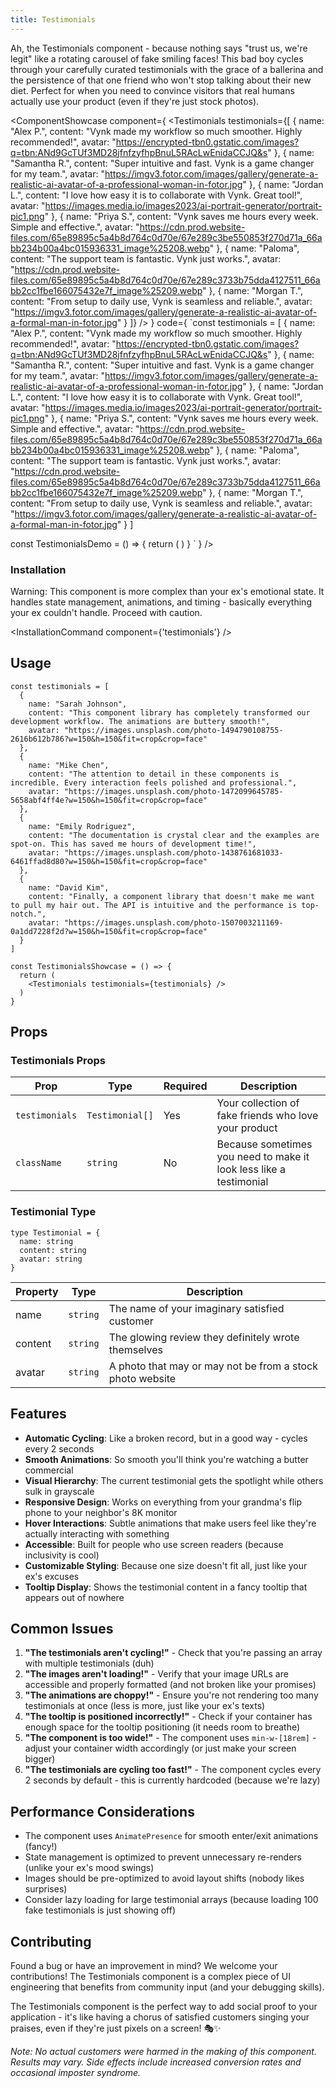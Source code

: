 ```yaml
---
title: Testimonials
---
```



Ah, the Testimonials component - because nothing says "trust us, we're legit" like a rotating carousel of fake smiling faces! This bad boy cycles through your carefully curated testimonials with the grace of a ballerina and the persistence of that one friend who won't stop talking about their new diet. Perfect for when you need to convince visitors that real humans actually use your product (even if they're just stock photos).

<ComponentShowcase
  component={
    <Testimonials 
      testimonials={[
  {
    name: "Alex P.",
    content: "Vynk made my workflow so much smoother. Highly recommended!",
    avatar: "https://encrypted-tbn0.gstatic.com/images?q=tbn:ANd9GcTUf3MD28jfnfzyfhpBnuL5RAcLwEnidaCCJQ&s"
  },
  {
    name: "Samantha R.",
    content: "Super intuitive and fast. Vynk is a game changer for my team.",
    avatar: "https://imgv3.fotor.com/images/gallery/generate-a-realistic-ai-avatar-of-a-professional-woman-in-fotor.jpg"
  },
  {
    name: "Jordan L.",
    content: "I love how easy it is to collaborate with Vynk. Great tool!",
    avatar: "https://images.media.io/images2023/ai-portrait-generator/portrait-pic1.png"
  },
  {
    name: "Priya S.",
    content: "Vynk saves me hours every week. Simple and effective.",
    avatar: "https://cdn.prod.website-files.com/65e89895c5a4b8d764c0d70e/67e289c3be550853f270d71a_66abb234b00a4bc015936331_image%25208.webp"
  },
  {
    name: "Paloma",
    content: "The support team is fantastic. Vynk just works.",
    avatar: "https://cdn.prod.website-files.com/65e89895c5a4b8d764c0d70e/67e289c3733b75dda4127511_66abb2cc1fbe166075432e7f_image%25209.webp"
  },
  {
    name: "Morgan T.",
    content: "From setup to daily use, Vynk is seamless and reliable.",
    avatar: "https://imgv3.fotor.com/images/gallery/generate-a-realistic-ai-avatar-of-a-formal-man-in-fotor.jpg"
  }
]} 
    />
  }
  code={
  `const testimonials = [
  {
    name: "Alex P.",
    content: "Vynk made my workflow so much smoother. Highly recommended!",
    avatar: "https://encrypted-tbn0.gstatic.com/images?q=tbn:ANd9GcTUf3MD28jfnfzyfhpBnuL5RAcLwEnidaCCJQ&s"
  },
  {
    name: "Samantha R.",
    content: "Super intuitive and fast. Vynk is a game changer for my team.",
    avatar: "https://imgv3.fotor.com/images/gallery/generate-a-realistic-ai-avatar-of-a-professional-woman-in-fotor.jpg"
  },
  {
    name: "Jordan L.",
    content: "I love how easy it is to collaborate with Vynk. Great tool!",
    avatar: "https://images.media.io/images2023/ai-portrait-generator/portrait-pic1.png"
  },
  {
    name: "Priya S.",
    content: "Vynk saves me hours every week. Simple and effective.",
    avatar: "https://cdn.prod.website-files.com/65e89895c5a4b8d764c0d70e/67e289c3be550853f270d71a_66abb234b00a4bc015936331_image%25208.webp"
  },
  {
    name: "Paloma",
    content: "The support team is fantastic. Vynk just works.",
    avatar: "https://cdn.prod.website-files.com/65e89895c5a4b8d764c0d70e/67e289c3733b75dda4127511_66abb2cc1fbe166075432e7f_image%25209.webp"
  },
  {
    name: "Morgan T.",
    content: "From setup to daily use, Vynk is seamless and reliable.",
    avatar: "https://imgv3.fotor.com/images/gallery/generate-a-realistic-ai-avatar-of-a-formal-man-in-fotor.jpg"
  }
]

  const TestimonialsDemo = () => {
    return (
      <Testimonials testimonials={testimonials} />
    )
  }
`
  }
/>

### Installation

Warning: This component is more complex than your ex's emotional state. It handles state management, animations, and timing - basically everything your ex couldn't handle. Proceed with caution.

<InstallationCommand component={'testimonials'} />

## Usage

```tsx
const testimonials = [
  {
    name: "Sarah Johnson",
    content: "This component library has completely transformed our development workflow. The animations are buttery smooth!",
    avatar: "https://images.unsplash.com/photo-1494790108755-2616b612b786?w=150&h=150&fit=crop&crop=face"
  },
  {
    name: "Mike Chen", 
    content: "The attention to detail in these components is incredible. Every interaction feels polished and professional.",
    avatar: "https://images.unsplash.com/photo-1472099645785-5658abf4ff4e?w=150&h=150&fit=crop&crop=face"
  },
  {
    name: "Emily Rodriguez",
    content: "The documentation is crystal clear and the examples are spot-on. This has saved me hours of development time!",
    avatar: "https://images.unsplash.com/photo-1438761681033-6461ffad8d80?w=150&h=150&fit=crop&crop=face"
  },
  {
    name: "David Kim",
    content: "Finally, a component library that doesn't make me want to pull my hair out. The API is intuitive and the performance is top-notch.",
    avatar: "https://images.unsplash.com/photo-1507003211169-0a1dd7228f2d?w=150&h=150&fit=crop&crop=face"
  }
]

const TestimonialsShowcase = () => {
  return (
    <Testimonials testimonials={testimonials} />
  )
}
```

## Props

### Testimonials Props

| Prop | Type | Required | Description |
|------|------|----------|-------------|
| `testimonials` | `Testimonial[]` | Yes | Your collection of fake friends who love your product |
| `className` | `string` | No | Because sometimes you need to make it look less like a testimonial |

### Testimonial Type

```tsx
type Testimonial = {
  name: string
  content: string
  avatar: string
}
```

| Property | Type | Description |
|----------|------|-------------|
| name | `string` | The name of your imaginary satisfied customer |
| content | `string` | The glowing review they definitely wrote themselves |
| avatar | `string` | A photo that may or may not be from a stock photo website |

## Features

- **Automatic Cycling**: Like a broken record, but in a good way - cycles every 2 seconds
- **Smooth Animations**: So smooth you'll think you're watching a butter commercial
- **Visual Hierarchy**: The current testimonial gets the spotlight while others sulk in grayscale
- **Responsive Design**: Works on everything from your grandma's flip phone to your neighbor's 8K monitor
- **Hover Interactions**: Subtle animations that make users feel like they're actually interacting with something
- **Accessible**: Built for people who use screen readers (because inclusivity is cool)
- **Customizable Styling**: Because one size doesn't fit all, just like your ex's excuses
- **Tooltip Display**: Shows the testimonial content in a fancy tooltip that appears out of nowhere

## Common Issues

1. **"The testimonials aren't cycling!"** - Check that you're passing an array with multiple testimonials (duh)
2. **"The images aren't loading!"** - Verify that your image URLs are accessible and properly formatted (and not broken like your promises)
3. **"The animations are choppy!"** - Ensure you're not rendering too many testimonials at once (less is more, just like your ex's texts)
4. **"The tooltip is positioned incorrectly!"** - Check if your container has enough space for the tooltip positioning (it needs room to breathe)
5. **"The component is too wide!"** - The component uses `min-w-[18rem]` - adjust your container width accordingly (or just make your screen bigger)
6. **"The testimonials are cycling too fast!"** - The component cycles every 2 seconds by default - this is currently hardcoded (because we're lazy)

## Performance Considerations

- The component uses `AnimatePresence` for smooth enter/exit animations (fancy!)
- State management is optimized to prevent unnecessary re-renders (unlike your ex's mood swings)
- Images should be pre-optimized to avoid layout shifts (nobody likes surprises)
- Consider lazy loading for large testimonial arrays (because loading 100 fake testimonials is just showing off)

## Contributing

Found a bug or have an improvement in mind? We welcome your contributions! The Testimonials component is a complex piece of UI engineering that benefits from community input (and your debugging skills).

The Testimonials component is the perfect way to add social proof to your application - it's like having a chorus of satisfied customers singing your praises, even if they're just pixels on a screen! 🎭✨

*Note: No actual customers were harmed in the making of this component. Results may vary. Side effects include increased conversion rates and occasional imposter syndrome.*

